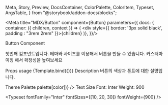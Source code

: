   Meta,
  Story,
  Preview,
  DocsContainer,
  ColorPalette,
  ColorItem,
  Typeset,
  ArgsTable,
} from "@storybook/addon-docs/blocks";



<Meta title="MDX/Button" component={Button} parameters={{ docs: { container: ({ children, context }) => ( <div style={{ border: '3px solid black', padding : "3rem 2rem" }}>{children} )}, }}/>

Button Component

첫번째 컴포넌트입니다. 테마와 사이즈를 이용해서 버튼을 만들 수 있습니다. 커스터마이징 해서 확장성을 높여보세요

Props
usage
{Template.bind({})}
Description
버튼의 색상과 폰트에 대한 설명입니다.

Theme Palette
palette[color])} />
Text Size
Font: Inter Weight: 900

<Typeset fontFamily="Inter" fontSizes={[10, 20, 30]} fontWeight={900} />
